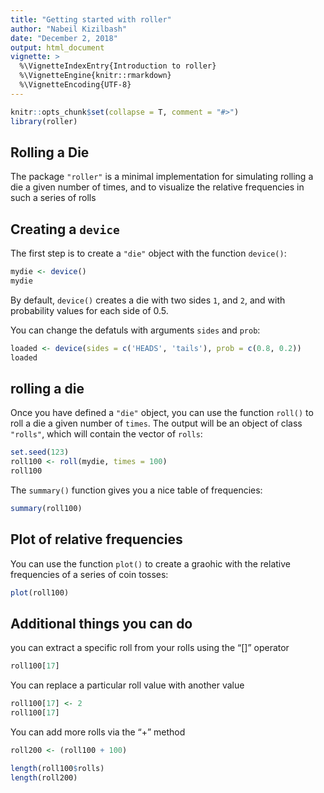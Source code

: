 ---
title: "Getting started with roller"
author: "Nabeil Kizilbash"
date: "December 2, 2018"
output: html_document
vignette: >
  %\VignetteIndexEntry{Introduction to roller}
  %\VignetteEngine{knitr::rmarkdown}
  %\VignetteEncoding{UTF-8}
---

```{r, echo = FALSE, message = FALSE}
knitr::opts_chunk$set(collapse = T, comment = "#>")
library(roller)
```


## Rolling a Die

The package `"roller"` is a minimal implementation for simulating rolling
a die a given number of times, and to visualize the relative frequencies
in such a series of rolls

## Creating a `device`

The first step is to create a `"die"` object with the function `device()`:

```{r}
mydie <- device()
mydie
```

By default, `device()` creates a die with two sides `1`, and 
`2`, and with probability values for each side of 0.5.

You can change the defatuls with arguments `sides` and `prob`:

```{r}
loaded <- device(sides = c('HEADS', 'tails'), prob = c(0.8, 0.2))
loaded
```


## rolling a die

Once you have defined a `"die"` object, you can use the function `roll()` to
roll a die a given number of `times`. The output will be an object of class 
`"rolls"`, which will contain the vector of `rolls`:

```{r}
set.seed(123)
roll100 <- roll(mydie, times = 100)
roll100
```

The `summary()` function gives you a nice table of frequencies:
```{r}
summary(roll100)
```


## Plot of relative frequencies

You can use the function `plot()` to create a graohic with the relative 
frequencies of a series of coin tosses:

```{r, fig.show='hold'}
plot(roll100)
```

## Additional things you can do

you can extract a specific roll from your rolls using the "[]" operator
```{r}
roll100[17]
```

You can replace a particular roll value with another value
```{r}
roll100[17] <- 2
roll100[17]
```
You can add more rolls via the "+" method
```{r}
roll200 <- (roll100 + 100)

length(roll100$rolls)
length(roll200)

```


